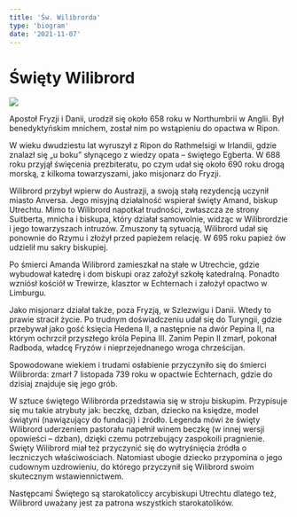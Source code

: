 ```yaml
---
title: 'Św. Wilibrorda'
type: 'biogram'
date: '2021-11-07'
---
```


# Święty Wilibrord

<img src="/banners/wilibrord.jpg" />

<div className="mt-6 space-y-2 font-light">

<p className="dropcap">Apostoł Fryzji i Danii, urodził się około 658 roku w Northumbrii   w Anglii. Był benedyktyńskim mnichem, został nim po wstąpieniu do opactwa w Ripon.</p>

W wieku dwudziestu lat wyruszył z Ripon do Rathmelsigi w Irlandii, gdzie znalazł się „u boku” słynącego z wiedzy opata – świętego Egberta. W 688 roku przyjął święcenia prezbiteratu, po czym udał się około 690 roku drogą morską, z kilkoma towarzyszami, jako misjonarz do Fryzji.

Wilibrord przybył wpierw do Austrazji, a swoją stałą rezydencją uczynił miasto Anversa. Jego misyjną działalność wspierał święty Amand, biskup Utrechtu. Mimo to Wilibrord napotkał trudności, zwłaszcza ze strony Suitberta, mnicha i biskupa, który działał samowolnie, widząc w Wilibrordzie i jego towarzyszach intruzów. Zmuszony tą sytuacją, Wilibrord udał się ponownie do Rzymu i złożył przed papieżem relację. W 695 roku papież ów udzielił mu sakry biskupiej.

Po śmierci Amanda Wilibrord zamieszkał na stałe w Utrechcie, gdzie wybudował katedrę i dom biskupi oraz założył szkołę katedralną. Ponadto wzniósł kościół w Trewirze, klasztor w Echternach i założył opactwo w Limburgu.

Jako misjonarz działał także, poza Fryzją, w Szlezwigu i Danii. Wtedy to prawie stracił życie. Po trudnym doświadczeniu udał się do Turyngii, gdzie przebywał jako gość księcia Hedena II, a następnie na dwór Pepina II, na którym ochrzcił przyszłego króla Pepina III. Zanim Pepin II zmarł, pokonał Radboda, władcę Fryzów i nieprzejednanego wroga chrześcijan.

Spowodowane wiekiem i trudami osłabienie przyczyniło się do śmierci Wilibrorda: zmarł 7 listopada 739 roku w opactwie Echternach, gdzie do dzisiaj znajduje się jego grób.

W sztuce świętego Wilibrorda przedstawia się w stroju biskupim. Przypisuje się mu takie atrybuty jak: beczkę, dzban, dziecko na księdze, model świątyni (nawiązujący do fundacji) i źródło. Legenda mówi że święty Wilibrord uderzeniem pastorału napełnił winem beczkę (w innej wersji opowieści – dzban), dzięki czemu potrzebujący zaspokoili pragnienie. Święty Wilibrord miał też przyczynić się do wytryśnięcia źródła o leczniczych właściwościach. Natomiast ubogie dziecko przypomina o jego cudownym uzdrowieniu, do którego przyczynił się Wilibrord swoim skutecznym wstawiennictwem.

Następcami Świętego są starokatoliccy arcybiskupi Utrechtu dlatego też, Wilibrord uważany jest za patrona wszystkich starokatolików.

</div>
